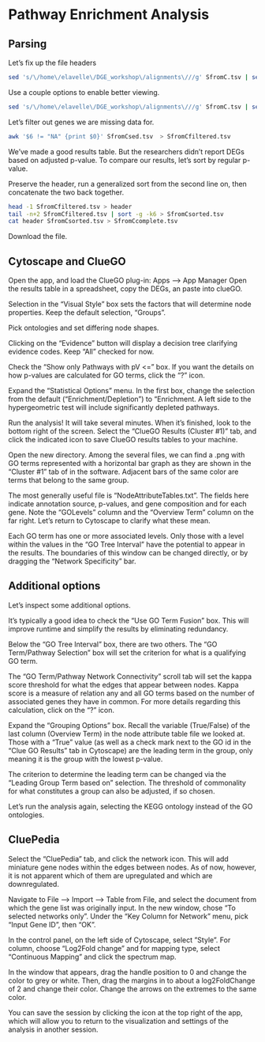 # Pathway Enrichment Analysis

## Parsing

Let's fix up the file headers

```bash
sed 's/\/home\/elavelle\/DGE_workshop\/alignments\///g' SfromC.tsv | sed 's/\.sorted\.bam//g' > SfromCsed.tsv
```

Use a couple options to enable better viewing.

```bash
sed 's/\/home\/elavelle\/DGE_workshop\/alignments\///g' SfromC.tsv | sed 's/\.sorted\.bam//g' > SfromCsed.tsv
```

Let's filter out genes we are missing data for.

```bash
awk '$6 != "NA" {print $0}' SfromCsed.tsv  > SfromCfiltered.tsv
```

We've made a good results table. But the researchers didn't report DEGs based on adjusted p-value. To compare our results, let's sort by regular p-value.

Preserve the header, run a generalized sort from the second line on, then concatenate the two back together.

```bash
head -1 SfromCfiltered.tsv > header
tail -n+2 SfromCfiltered.tsv | sort -g -k6 > SfromCsorted.tsv
cat header SfromCsorted.tsv > SfromCcomplete.tsv
```

Download the file.

## Cytoscape and ClueGO

Open the app, and load the ClueGO plug-in: Apps --> App Manager
Open the results table in a spreadsheet, copy the DEGs, an paste into clueGO.

Selection in the "Visual Style" box sets the factors that will determine node properties. Keep the default selection, "Groups".

Pick ontologies and set differing node shapes.

Clicking on the "Evidence" button will display a decision tree clarifying evidence codes. Keep "All" checked for now.

Check the "Show only Pathways with pV <=" box. If you want the details on how p-values are calculated for GO terms, click the “?” icon.

Expand the "Statistical Options" menu. In the first box, change the selection from the default ("Enrichment/Depletion") to "Enrichment. A left side to the hypergeometric test will include significantly depleted pathways.

Run the analysis! It will take several minutes. When it’s finished, look to the bottom right of the screen. Select the "ClueGO Results (Cluster #1)" tab, and click the indicated icon to save ClueGO results tables to your machine.

Open the new directory. Among the several files, we can find a .png with GO terms represented with a horizontal bar graph as they are shown in the “Cluster #1” tab of in the software. Adjacent bars of the same color are terms that belong to the same group.

The most generally useful file is “NodeAttributeTables.txt”. The fields here indicate annotation source, p-values, and gene composition and for each gene. Note the "GOLevels” column and the “Overview Term” column on the far right. Let’s return to Cytoscape to clarify what these mean.

Each GO term has one or more associated levels. Only those with a level within the values in the “GO Tree Interval” have the potential to appear in the results. The boundaries of this window can be changed directly, or by dragging the “Network Specificity” bar.

## Additional options

Let's inspect some additional options.

It’s typically a good idea to check the “Use GO Term Fusion” box. This will improve runtime and simplify the results by eliminating redundancy.

Below the “GO Tree Interval” box, there are two others. The “GO Term/Pathway Selection” box will set the criterion for what is a qualifying GO term.

The “GO Term/Pathway Network Connectivity” scroll tab will set the kappa score threshold for what the edges that appear between nodes. Kappa score is a measure of relation any and all GO terms based on the number of associated genes they have in common. For more details regarding this calculation, click on the “?” icon.

Expand the “Grouping Options” box. Recall the variable (True/False) of the last column (Overview Term) in the node attribute table file we looked at. Those with a “True” value (as well as a check mark next to the GO id in the “Clue GO Results” tab in Cytoscape) are the leading term in the group, only meaning it is the group with the lowest p-value.

The criterion to determine the leading term can be changed via the “Leading Group Term based on” selection. The threshold of commonality for what constitutes a group can also be adjusted, if so chosen.

Let's run the analysis again, selecting the KEGG ontology instead of the GO ontologies.

## CluePedia

Select the "CluePedia" tab, and click the network icon. This will add miniature gene nodes within the edges between nodes. As of now, however, it is not apparent which of them are upregulated and which are downregulated.

Navigate to File –> Import –> Table from File, and select the document from which the gene list was originally input. In the new window, chose “To selected networks only”. Under the “Key Column for Network” menu, pick “Input Gene ID”, then “OK”.

In the control panel, on the left side of Cytoscape, select ”Style”. For column, choose “Log2Fold change” and for mapping type, select “Continuous Mapping” and click the spectrum map.

In the window that appears, drag the handle position to 0 and change the color to grey or white. Then, drag the margins in to about a log2FoldChange of 2 and change their color. Change the arrows on the extremes to the same color.

You can save the session by clicking the icon at the top right of the app, which will allow you to return to the visualization and settings of the analysis in another session.


